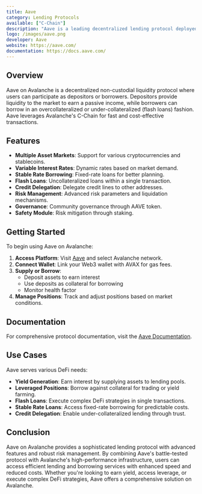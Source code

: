 ```yaml
---
title: Aave
category: Lending Protocols
available: ["C-Chain"]
description: "Aave is a leading decentralized lending protocol deployed on Avalanche, offering a robust platform for lending and borrowing with unique features like flash loans and stable rate borrowing."
logo: /images/aave.png
developer: Aave
website: https://aave.com/
documentation: https://docs.aave.com/
---
```


## Overview

Aave on Avalanche is a decentralized non-custodial liquidity protocol where users can participate as depositors or borrowers. Depositors provide liquidity to the market to earn a passive income, while borrowers can borrow in an overcollateralized or under-collateralized (flash loans) fashion. Aave leverages Avalanche's C-Chain for fast and cost-effective transactions.

## Features

- **Multiple Asset Markets**: Support for various cryptocurrencies and stablecoins.
- **Variable Interest Rates**: Dynamic rates based on market demand.
- **Stable Rate Borrowing**: Fixed-rate loans for better planning.
- **Flash Loans**: Uncollateralized loans within a single transaction.
- **Credit Delegation**: Delegate credit lines to other addresses.
- **Risk Management**: Advanced risk parameters and liquidation mechanisms.
- **Governance**: Community governance through AAVE token.
- **Safety Module**: Risk mitigation through staking.

## Getting Started

To begin using Aave on Avalanche:

1. **Access Platform**: Visit [Aave](https://aave.com/) and select Avalanche network.
2. **Connect Wallet**: Link your Web3 wallet with AVAX for gas fees.
3. **Supply or Borrow**: 
   - Deposit assets to earn interest
   - Use deposits as collateral for borrowing
   - Monitor health factor
4. **Manage Positions**: Track and adjust positions based on market conditions.

## Documentation

For comprehensive protocol documentation, visit the [Aave Documentation](https://docs.aave.com/).

## Use Cases

Aave serves various DeFi needs:

- **Yield Generation**: Earn interest by supplying assets to lending pools.
- **Leveraged Positions**: Borrow against collateral for trading or yield farming.
- **Flash Loans**: Execute complex DeFi strategies in single transactions.
- **Stable Rate Loans**: Access fixed-rate borrowing for predictable costs.
- **Credit Delegation**: Enable under-collateralized lending through trust.

## Conclusion

Aave on Avalanche provides a sophisticated lending protocol with advanced features and robust risk management. By combining Aave's battle-tested protocol with Avalanche's high-performance infrastructure, users can access efficient lending and borrowing services with enhanced speed and reduced costs. Whether you're looking to earn yield, access leverage, or execute complex DeFi strategies, Aave offers a comprehensive solution on Avalanche. 
